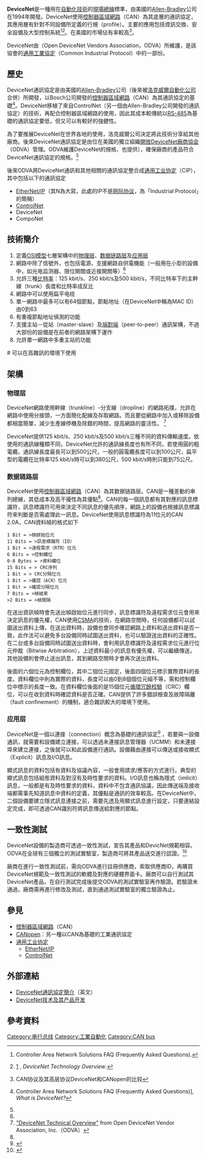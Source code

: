 {{Infobox Fieldbus Protocol
| Name = DeviceNet
| Type_of_Network = 設備網路、[[程序控制|程序控制]]
<!--| Physical_Media = [[雙絞線|雙絞線]]-->
<!--| Network_Topology = 匯流排（Bus）-->
<!--| Device_Addressing = [[指撥開關|指撥開關]]（DIP Switch）或使用硬體/軟體-->
| Governing_Body = 開放DeviceNet廠商協会（ODVA）
| URL = [http://www.odva.org/Home/ODVATECHNOLOGIES/DeviceNet/tabid/66/lng/en-US/language/en-US/Default.aspx www.odva.org]
}}
'''DeviceNet'''是一種用在[[自動化技術|自動化技術]]的[[現場總線|現場總線]]標準，由美國的[[Allen-Bradley|Allen-Bradley]]公司在1994年開發。DeviceNet使用[[控制器區域網路|控制器區域網路]]（CAN）為其底層的通訊協定，其應用層有針對不同設備所定義的行規（profile）。主要的應用包括資訊交換、安全設備及大型控制系統<ref>{{cite web |url=http://www.cans.com.my/modules.php?name=FAQ&myfaq=yes&id_cat=3&categories=DeviceNet |title=存档副本 |accessdate=2011-03-22 |deadurl=yes |archiveurl=https://web.archive.org/web/20080702143440/http://www.cans.com.my/modules.php?name=FAQ&myfaq=yes&id_cat=3&categories=DeviceNet |archivedate=2008-07-02 }} Controller Area Network Solutions FAQ (Frequently Asked Questions).</ref><ref name="odva.org">[http://www.odva.org/Home/ODVATECHNOLOGIES/DeviceNet/DeviceNetTechnologyOverview/tabid/72/Default.aspx] {{Wayback|url=http://www.odva.org/Home/ODVATECHNOLOGIES/DeviceNet/DeviceNetTechnologyOverview/tabid/72/Default.aspx |date=20150924054827 }}, ''DeviceNet Technology Overview''.</ref>。在美國的市場佔有率較高<ref name="comp">{{cite web |url=http://www.dz3w.com/info/standard/0075488.html |title=存档副本 |accessdate=2011-03-30 |deadurl=yes |archiveurl=https://web.archive.org/web/20110122142500/http://www.dz3w.com/info/standard/0075488.html |archivedate=2011-01-22 }} CAN协议及其高层协议DeviceNet和CANopen的比较</ref>。

DeviceNet由{{le|開放DeviceNet廠商協会|Open DeviceNet Vendors Association}}（Open DeviceNet Vendors Association，ODVA）所維護，是該協會的[[通用工業協定|通用工業協定]]（Common Industrial Protocol）中的一部份。

==歷史==
DeviceNet通訊協定是由美國的[[Allen-Bradley|Allen-Bradley]]公司（後來被[[洛克威爾自動化公司|洛克威爾自動化公司]]合併）所開發，以Bosch公司開發的[[控制器區域網路|控制器區域網路]]（CAN）為其通訊協定的基礎<ref name="cans.com.my">{{cite web |url=http://www.cans.com.my/modules.php?name=FAQ&myfaq=yes&id_cat=3&categories=DeviceNet |title=存档副本 |accessdate=2011-03-22 |deadurl=yes |archiveurl=https://web.archive.org/web/20080702143440/http://www.cans.com.my/modules.php?name=FAQ&myfaq=yes&id_cat=3&categories=DeviceNet |archivedate=2008-07-02 }} Controller Area Network Solutions FAQ (Frequently Asked Questions)], ''What is DeviceNet?''</ref>。DeviceNet移植了來自ControlNet（另一個由Allen-Bradley公司開發的通訊協定）的技術，再配合控制器區域網路的使用，因此其成本較傳統以[[RS-485|RS-485]]為基礎的通訊協定要低，但又可以有較好的強健性。

為了要推展DeviceNet在世界各地的使用，洛克威爾公司決定將此技術分享給其他廠商。後來DeviceNet通訊協定是由位在美國的獨立組織[[開放DeviceNet廠商協会|開放DeviceNet廠商協会]]（ODVA）管理。ODVA維護DeviceNet的規格、也提供{{link-en|一致化測試|conformance testing}}），確保廠商的產品符合DeviceNet通訊協定的規格。<ref name="cans.com.my"/>

後來ODVA將DeviceNet通訊和其他相關的通訊協定整合成[[通用工业协定|通用工业协定]]（CIP），其中包括以下的通訊協定
* [[EtherNet/IP|EtherNet/IP]]（其N為大寫，此處的IP不是[[网际协议|网际协议]]，為「Industrial Protocol」的簡稱）
* [[ControlNet|ControlNet]]
* DeviceNet
* CompoNet

==技術簡介==
# 定義[[OSI模型|OSI模型]]七層架構中的[[物理层|物理层]]、[[数据链路层|数据链路层]]及[[应用层|应用层]]
# 網路中除了信號外，也包括電源，支援網路自供電機能（一般用在小型的設備中，如光电监测器、限位開關或近接開關等）<ref name="odva.org"/>
# 允許三種[[比特率|比特率]]：125 kbit/s、250 kbit/s及500 kbit/s，不同比特率下的主幹線（trunk）長度和比特率成反比
# 網路中可以使用扁平电缆<!--to allow the use of the quick-fix connector-->
# 單一網路中最多可以有64個節點，節點地址（在DeviceNet中稱為MAC ID）由0到63
# 有重複節點地址偵測的功能
# 支援主站－從站（master-slave）及[[點對點技術|端對端]]（peer-to-peer）通訊架構，不過大部份的設備是在前者的網路架構下運作
# 允許單一網路中多重主站的功能
<!--# Networked devices can be simultaneously controlled and configured--># 可以在高雜訊的環境下使用
<!--<ref>[http://www.cans.com.my/modules.php?name=FAQ&myfaq=yes&id_cat=3&categories=DeviceNet] Controller Area Network Solutions FAQ (Frequently Asked Questions)], ''Basic DeviceNet Concepts?''.</ref>-->

==架構==
===物理层===
DeviceNet網路使用幹線（trunkline）-分支線（dropline）的網路拓撲，允許在網路中使用分接頭，一方面簡化配線及存取網路。而且要從網路中加入或移除設備都相當簡單，減少生產線停機及除錯的時間，提高網路的靈活性。<!--由於物理层和設備本身的電源會利用光電零件進行隔離，communication power and device power can share the same bus (Further reducing the complexity of the network and components within). --><ref name="odva_overview">[http://www.odva.org/Portals/0/Library/Publications_Numbered/PUB00026R1.pdf "DeviceNet Technical Overview"] {{Wayback|url=http://www.odva.org/Portals/0/Library/Publications_Numbered/PUB00026R1.pdf |date=20070128083016 }} from Open DeviceNet Vendor Association, Inc.（ODVA）</ref>

DeviceNet提供125 kbit/s、250 kbit/s及500 kbit/s三種不同的資料傳輸速度。依使用的通訊線種類不同，DeviceNet允許的通訊線長度也有所不同，若使用圓的粗電纜，通訊線長度最長可以到500公尺，一般的圓電纜長度可以到100公尺，扁平型的電纜在比特率125 kbit/s時可以到380公尺，500 kbit/s時則只能到75公尺。

===数据链路层===
DeviceNet使用[[控制器區域網路|控制器區域網路]]（CAN）為其数据链路层。CAN是一種差動的串列總線，其低成本及高干擾性為其優點<ref name="comp"/>。CAN的每一個訊息都有其對應的訊息標識符，訊息標識符可用來決定不同訊息的優先順序，網路上的設備也根據訊息標識符來判斷是否需處理此一訊息。DeviceNet使用訊息標識符為11位元的CAN 2.0A，CAN資料幀的格式如下

 1 Bit = >幀啟始位元
 11 Bits = >訊息標識符（ID）
 1 Bit = >遠程需求（RTR）位元
 6 Bits = >控制欄位
 0-8 Bytes = >資料欄位
 15 Bits = > CRC序列
 1 Bit = > CRC分隔位元
 1 Bit = >確認（ACK）位元
 1 Bit = >確認分隔位元
 7 Bits = >幀結束
 >2 Bits = >幀間隔

在送出資訊幀時會先送出幀啟始位元進行同步，訊息標識符及遠程需求位元會用來決定訊息的優先權，CAN使用[[载波侦听多路访问|CSMA]]的技術，在網路空閒時，任何設備都可以試圖送出資料上傳，在送出資料時，設備也會同步確認網路上資料和送出資料是否一致，此作法可以避免多台設備同時試圖送出資料，也可以驗證送出資料的正確性。在二台或多台設備同時試圖送出資料時，會利用訊息標識符及遠程需求位元進行位元仲裁（Bitwise Arbitration），上述資料最小的訊息有優先權，可以繼續傳送，其他設備則會停止送出訊息，其到網路空閒時才會再次送出資料。

後面的六個位元為控制欄位，其中二個位元固定，後面四個位元標示實際資料的長度。資料欄位中則為實際的資料，長度可以由0到8個個位元組不等，需和控制欄位中標示的長度一致。在資料欄位後面的是15個位元[[循環冗餘校驗|循環冗餘校驗]]（CRC）欄位，可以在收到資料時確認資料是否正確。CAN提供了許多錯誤檢查及故障隔離（fault confinement）的機制，適合雜訊較大的環境下使用。

===应用层===
DeviceNet是一個以連接（connection）概念為基礎的通訊協定<ref>{{cite book
  | author = 張戟、程旻、謝劍英
  | title = 《基於現場總線DeviceNet的智能設備開發指南》
  | publisher = 西安電子科技大學出版社
  | year = 2004
  | isbn = 7-5606-1388-8
}}</ref><!--p.17-->，若要與一設備通訊，就需要和設備建立連接，可以透過未連接訊息管理器（UCMM）和未連接埠來建立連接，之後就可以和此設備進行通訊。設備藉由連接可以傳送或接收顯式（Explicit）訊息及I/O訊息。

顯式訊息的資料包括有資料及協議內容，一般會用請求/應答的方式進行。典型的顯式訊息包括組態資料及對沒有及時性要求的資料。I/O訊息也稱為隱式（imlicit）訊息，一般都是有及時性要求的資料，資料中不包含通訊協議，因此傳送端及接收端都需事先知道訊息中資料的定義，其優點是通訊的效率較高。在DeviceNet中，二個設備要建立隱式訊息連接之前，需要先透及用顯式訊息進行設定，只要連結設定完成，即可透過CAN識別符將訊息傳送給對應的節點。

==一致性測試==
DeviceNet設備的製造商可透過一致性測試，宣告其產品和DevicNet規範相容。ODVA在全球有三個獨立的測試實驗室，製造商可將其產品送交進行認證。<ref name="fieldbus">{{cite book
  | author = 李正軍
  | title = 《現場總線及其應用技術》
  | publisher = 機械工業出版社
  | year = 2005
  | pages = p482
  | isbn = 7-111-15510-6
}}</ref>

廠商在進行一致性測試前，需向ODVA進行註冊供應商，索取供應商ID，再購買DeviceNet規範及一致性測試的軟體及對應的硬體界面卡。廠商可以自行測試其DeviceNet產品，在自行測試完成後提交ODVA的測試實驗室再作驗證。若驗證未通過，廠商需再進行修改及測試，直到通過測試實驗室的獨立驗證為止。

==參見==
*[[控制器區域網路|控制器區域網路]]（CAN）
*[[CANopen|CANopen]]：另一種以CAN為基礎的工業通訊協定
*[[通用工业协定|通用工业协定]]
**[[EtherNet/IP|EtherNet/IP]]
**[[ControlNet|ControlNet]]

== 外部連結 ==
* [http://www.rtaautomation.com/devicenet/ DeviceNet通訊協定簡介]{{Wayback|url=http://www.rtaautomation.com/devicenet/ |date=20110715205920 }}（英文）
* [http://www.ca800.com/apply/html/2008-2-29/n27441.html DeviceNet技术及其产品开发]{{Wayback|url=http://www.ca800.com/apply/html/2008-2-29/n27441.html |date=20120224070642 }}

==參考資料==
{{reflist}}
{{自動化通訊協定}}

[[Category:串行总线|Category:串行总线]]
[[Category:工業自動化|Category:工業自動化]]
[[Category:CAN_bus|Category:CAN bus]]